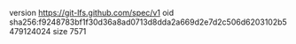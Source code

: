 version https://git-lfs.github.com/spec/v1
oid sha256:f9248783bf1f30d36a8ad0713d8dda2a669d2e7d2c506d6203102b5479124024
size 7571
